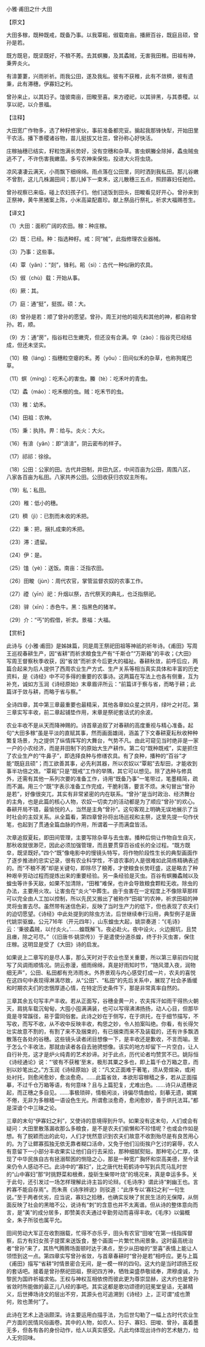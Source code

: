 

小雅·甫田之什·大田

【原文】

大田多稼，既种既戒，既备乃事。以我覃耜，俶载南亩。播厥百谷，既庭且硕，曾孙是若。

既方既皂，既坚既好，不稂不莠。去其螟螣，及其蟊贼，无害我田稚。田祖有神，秉畀炎火。

有渰萋萋，兴雨祈祈。雨我公田，遂及我私。彼有不获稚，此有不敛穧，彼有遗秉，此有滞穗，伊寡妇之利。

曾孙来止，以其妇子。馌彼南亩，田畯至喜。来方禋祀，以其骍黑，与其黍稷。以享以祀，以介景福。

【注释】

大田宽广作物多，选了种籽修家伙，事前准备都完妥。掮起我那锋快犁，开始田里干农活。播下黍稷诸谷物，苗儿挺拔又壮茁，曾孙称心好快活。

庄稼抽穗已结实，籽粒饱满长势好，没有空穗和杂草。害虫螟螣全除掉，蟊虫贼虫逃不了，不许伤害我嫩苗。多亏农神来保佑，投进大火将虫烧。

凉风凄凄云满天，小雨飘下细绵绵。雨点落在公田里，同时洒到我私田。那儿谷嫩不曾割，这儿几株漏田间；那儿掉下一束禾，这儿散穗三五点，照顾寡妇任她捡。

曾孙视察已来临，碰上农妇孩子们。他们送饭到田头，田畯看见好开心。曾孙来到正祭神，黄牛黑猪案上陈，小米高粱配嘉珍。献上祭品行祭礼，祈求大福赐苍生。

【译文】

（1）大田：面积广阔的农田。稼：种庄稼。

（2）既：已经。种：指选种籽。戒：同“械”，此指修理农业器械。

（3）乃事：这些事。

（4）覃（yǎn）：“剡”，锋利。耜（sì）：古代一种似锹的农具。

（5）俶（chù）载：开始从事。

（6）厥：其。

（7）庭：通“挺”，挺拔。硕：大。

（8）曾孙是若：顺了曾孙的愿望。曾孙，周王对他的祖先和其他的神，都自称曾孙。若，顺。

（9）方：通“房”，指谷粒已生嫩壳，但还没有合满。皁（zào）：指谷壳已经结成，但还未坚实。

（10）稂（láng）：指穗粒空瘪的禾。莠（yǒu）：田间似禾的杂草，也称狗尾巴草。

（11）螟（míng）：吃禾心的害虫。螣（tè）：吃禾叶的青虫。

（12）蟊（máo）：吃禾根的虫。贼：吃禾节的虫。

（13）稚：幼禾。

（14）田祖：农神。

（15）秉：执持。畀：给与。炎火：大火。

（16）有渰（yǎn）：即“渰渰”，阴云密布的样子。

（17）祁祁：徐徐。

（18）公田：公家的田。古代井田制，井田九区，中间百亩为公田，周围八区，八家各百亩为私田。八家共养公田。公田收获归农奴主所有。

（19）私：私田。

（20）稚：低小的穗。

（21）穧（jì）：已割而未收的禾把。

（22）秉：把，捆扎成束的禾把。

（23）滞：遗留。

（24）伊：是。

（25）馌（yè）：送饭。南亩：泛指农田。

（26）田畯（jùn）：周代农官，掌管监督农奴的农事工作。

（27）禋（yīn）祀：升烟以祭，古代祭天的典礼，也泛指祭祀。

（28）骍（xīn）：赤色牛。黑：指黑色的猪羊。

（29）介：“丐”的假借，祈求。景福：大福。

【赏析】

此诗与《小雅·甫田》是姊妹篇，同是周王祭祀田祖等神祇的祈年诗。《甫田》写周王巡视春耕生产，因“省耕”而祈求粮食生产有“千斯仓”“万斯箱”的丰收；《大田》写周王督察秋季收获，因“省敛”而祈求今后更大的福祉。春耕秋敛，前呼后应，两篇合起来为后人提供了西周农业生产方式、生产关系等相当真实具体和丰富的历史资料，是《诗经》中不可多得的重要的农事诗。这两篇在写法上也各有侧重，互为补充，诚如方玉润《诗经原始》末章眉评所云：“前篇详于察与省，而略于耕；此篇详于敛与耕，而略于省与察。”

全诗四章，其中第三章最重要也最精采，其他各章如众星之拱月，绿叶之衬花。第三章实写丰收，前二章起铺垫作用，末章是祭祀套话式的余波。

农业丰收不是从天而降神赐的。诗首章追叙了对春耕的高度重视与精心准备。起句“大田多稼”虽是平淡的直赋其事，然而画面雄阔，涵盖了下文春耕夏耘秋收种种繁复场景，为之提供了纵情挥写的大舞台，气势不凡。由此可窥见当时绝非是一家一户的小农经济，而是井田制下的原始大生产耕作。第二句“既种既戒”，实是抓住了农业生产的“牛鼻子”，即选择良种与修缮农具。有了良种，播种的“百谷”才能“既庭且硕”；而工欲善其事，必先利其器，所以农奴以“覃耜”去犁田，才能收到事半功倍之效。“覃耜”只是“既戒”工作的举隅，其它可以想见。除了选种与修具外，还需有其他一系列次要的准备工作，诗用“既备乃事”一笔带过，笔墨精简，疏而不漏。用三个“既”字表示准备工作完成，干脆利落，要言不烦。末句冒出“曾孙是若”，好像很突兀，其实有非常紧密的内在联系。“曾孙”是当时政治、经济舞台的主角，也是此篇的核心人物，农奴一切卖力的活动都是为了顺应“曾孙”的欢心。春耕开局不错，最愉悦的人，当然是主角“曾孙”。这句客观上明确无误地展示了当时社会的主奴关系。从全篇看，第四章曾孙将出场巡视和主祭，这里先提一句作伏笔，也起到了贯通全篇血脉的作用，所谓着一子而满盘皆活。

次章追叙夏耘，即田间管理，主要写除杂草与去虫害。播种后倘让作物自生自灭，那秋收就很渺茫，因此必须加强管理，而且要贯穿百谷成长的全过程。“既方既皁，既坚既好。”四个“既”像电影中的慢镜头特写，将作物阶段性生长的典型画面作了逐步推进的忠实记录，很有农业科学性，不谙农事的人是很难如此简练精确表述的。而“不稂不莠”却是关键句，即除尽了稂莠，才使粮食长势旺盛，这是略去了种种艰辛劳动过程而提炼出来的重要经验。另一条经验是灭虫。百谷有螟螣蟊贼以及蝗虫等许多天敌，如果不加清除，“田稚”难保，也许会导致粮食颗粒无收。除虫的办法，主要用火攻。让害虫在“炎火”中葬生。由于虫害在一定程度上不像除草那样可以完全由人工加以控制，所以先民又搬出了被称作“田祖”的农神，祈求田祖的神灵将虫害去尽。虽然带有迷信色彩，反映了当时生产力的低下，但也表现了农夫们的迫切愿望。《诗经》中此处提到的除虫方法，后世继续奉行沿用，典型例子是唐代姚崇驱蝗。公元716年（开元四年），山东蝗虫大起，姚崇奏道：“《毛诗》云：‘秉彼蟊贼，以付炎火。’……蝗既解飞，夜必赴火。夜中设火，火边掘坑，且焚且瘗，除之可尽。”（《旧唐书·姚崇传》）于是遣使分道杀蝗，终于扑灭虫害，保住庄稼。这明显是受了《大田》诗的启发。

如果说上二章写的是尽人事，那么天时对于农业也至关重要，所以第三章前四句就写了风调雨顺情况。阴云弥漫，细雨绵绵，真是好雨知时节，“随风潜入夜，润物细无声”，公田、私田都有充沛雨水。外界景观与内心感受打成一片，农夫的喜悦在这四句中表现得淋漓尽致，从“公田”、“私田”的先后关系中，展现了社会矛盾缓和时期农夫们的忠悃厚道心情，在特定历史条件下，那是非常真率自然的。

三章其余五句写丰产丰收。若从正面写，谷穗金黄一片，农夫挥汗如雨干得热火朝天，肩挑车载沉甸甸，大囤小囤满满装，也可以写得沸沸扬扬，动人心目，但那毕竟是寻常蹊径，易于雷同俗套。此诗之妙在于侧写，在于烘托，在于细节描写，不写收，而写不收，从不收中反映丰收，构思之妙，令人拍案叫绝。你看，有长得欠壮实故意不割的，有割了来不及捆束的，有已捆束而来不及装载的，还有许多飘洒散落在各处的谷穗。这些镜头读者闭目想像一下，是丰收还是歉收，不言而喻。至于怎么个丰收法，那就由读者各自去驰骋想像。该实的地方却留下一片空白，让人自行补充，这才是炉火纯青的艺术妙谛。对于此点，历代论者均赞赏不已。姚际恒《诗经通论》说：“‘彼有不获稚’至末，极形其粟之多也，即上篇千仓万箱之意，而别以妙笔出之。”方玉润《诗经原始》说：“凡文正面难于著笔，须从旁煊染，或闲处衬托，则愈闲愈妙，愈淡愈奇。……此篇省敛，本欲形容稼穑之多，若从正面描摹，不过千仓万箱等语，有何意味？且与上篇犯复，尤难出色。……诗只从遗穗说起，而正穗之多自见。……事极琐碎，情极闲淡，诗偏尽情曲绘，刻摹无遗，娓娓不倦，无非为多稼穑一语设色生光。所谓愈淡愈奇，愈闲愈妙，善于烘托法耳。”都是深谙个中三昧之论。

三章的末句“伊寡妇之利”，又使诗的意境得到升华。如果没有这末句，人们或会有疑问：大田里散落漏收那么多粮食，是不是农夫们偷懒和不珍惜呢？也或会作如是想。有了脱颖而出的此句，人们才恍然意识到农夫们故意不收割殆尽是有良苦用心的。为了让鳏寡孤独无依无靠者糊口活命，又免于他们沿街挨户乞讨的窘辱，农人有意留下一小部分丰收果实让他们自行去采拾，那种细腻熨贴，那种宅心仁厚，体现了中华民族自古有拯溺帮困的恻隐之心，那是一种宽广胸怀和崇高美德，至今读来仍令人感动不已。此诗中的“寡妇”，比之唐代杜荀鹤诗中写到兵荒马乱时世的“山中寡妇”那“时挑野菜和根煮，旋斫生柴带叶烧”的境况来，真是幸运多多。关于此句，还引发过一场怎样理解此诗主旨的论辩。《毛诗序》谓此诗“剌幽王也。言矜寡不能自存焉”。而朱熹《诗序辨说》则驳道：“此序专以‘寡妇之利’一句生说。”至于两者优劣，应当说，寡妇之拾穗，也确实反映了贫民生活的无保障，从侧面反映了社会的黑暗不公，说诗有“刺”的含意也并不太离谱。但从诗的整体意向而言，是“美”的成分居多，即赞美农夫通过辛勤劳动而喜得丰收。《毛序》以偏概全，朱子所驳也属平允。

田间劳动大军正在收割捆载，忙得不亦乐乎，田头有农官“田唆”在第一线指挥督察，后方有妇女孩子提筐来送饭食，整个画面一片繁忙热闹景象。这时最高统治者“曾孙”来了，其热气腾腾场面顿时达于沸点，至少从田唆的“至喜”表情上能让人领悟到这一点。第四章实写曾孙省敛，与首章春耕时“曾孙是若”相呼应。更与上篇《甫田》描写“省耕”时情景密合无间，是一模一样的四句。这大约是当时颂扬王权的套话吧。接着是曾孙祭祀田祖，祭祀四方神，牺牲粢盛恭敬祗奉，肃穆虔诚，为黎民为国祚祈福求佑。王权与神权互相依傍而彼此更为尊崇显赫，这大约也是曾孙省敛时所能做的最正儿八经的事吧。其实这都是歌功颂德的冠冕堂皇话，无甚精义，后世捧场诗文的层出不穷，其源头也可追溯到《诗经》上，正可谓“成也萧何，败也萧何”了。

此诗在艺术上造诣颇深。诗主要运用白描手法，为后世勾勒了一幅上古时代农业生产方面的民情风俗画卷。其中的人物，如农人、妇子、寡妇、田唆、曾孙，虽着墨无多，但各有各的身份动作，给人以真实感受。凡此均体现出诗作的艺术魅力，给人无穷回味。

